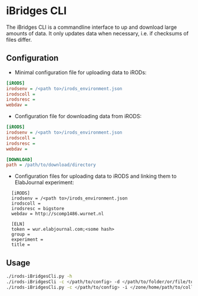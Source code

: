 # iBridges CLI
The iBridges CLI is a commandline interface to up and download large amounts of data. It only updates data when necessary, i.e. if checksums of files differ.

## Configuration

- Minimal configuration file for uploading data to iRODs:

```ini
[iRODS]
irodsenv = /<path to>/irods_environment.json
irodscoll =
irodsresc =
webdav =
```

- Configuration file for downloading data from iRODS:

```ini
[iRODS]
irodsenv = /<path to>/irods_environment.json
irodscoll =
irodsresc =
webdav =

[DOWNLOAD]
path = /path/to/download/directory
```

- Configuration files for uploading data to iRODS and linking them to ElabJournal experiment:

```
  [iRODS]
  irodsenv = /<path to>/irods_environment.json
  irodscoll =
  irodsresc = bigstore
  webdav = http://scomp1486.wurnet.nl

  [ELN]
  token = wur.elabjournal.com;<some hash>
  group =
  experiment =
  title =
  ```

## Usage

```sh
./irods-iBridgesCli.py -h
./irods-iBridgesCli -c </path/to/config> -d </path/to/folder/or/file/to/upload>
./irods-iBridgesCli.py -c </path/to/config> -i </zone/home/path/to/coll/or/obj>
```
